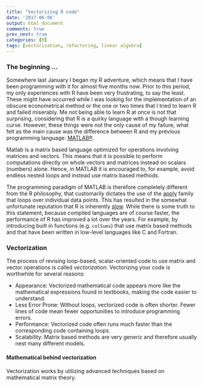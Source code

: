 ```yaml
---
title: "Vectorizing R code"
date: '2017-06-06'
output: html_document
comments: true
prev_next: true
categories: [R]
tags: [vectorization, refactoring, linear algebra]
---
```


### The beginning ...

Somewhere last January I began my R adventure, which means that I have been programming with it for almost five months now. Prior to this period, my only experiences with R have been very frustrating, to say the least. These might have occurred while I was looking for the implementation of an obscure econometrical method or the one or two times that I tried to learn R and failed miserably. Me not being able to learn R at once is not that surprising, considering that R is a quirky language with a though learning curve. However, these things were not the only cause of my failure, what felt as the main cause was the difference between R and my previous programming language: [MATLAB®](https://nl.mathworks.com/?s_tid=gn_logo).

Matlab is a matrix based language optimized for operations involving matrices and vectors. This means that it is possible to perform computations directly on whole vectors and matrices instead on scalars (numbers) alone. Hence, in MATLAB it is encouraged to, for example, avoid endless nested loops and instead use matrix based methods. 

The programming paradigm of MATLAB is therefore completely different from the R philosophy, that customarily dictates the use of the [apply](https://stackoverflow.com/a/7141669/8108484) family that loops over individual data points. This has resulted in the somewhat unfortunate reputation that R is inherently [slow](http://fluff.info/blog/arch/00000172.htm). While there is some truth to this statement, because compiled languages are of course faster, the performance of R has improved a lot over the years. For example, by introducing built in functions (e.g. `colSums`) that use matrix based methods and that have been written in low-level languages like C and Fortran. 

### Vectorization

The process of revising loop-based, scalar-oriented code to use matrix and vector operations is called *vectorization*. Vectorizing your code is worthwhile for several reasons:

- Appearance: Vectorized mathematical code appears more like the mathematical expressions found in textbooks, making the code easier to understand.
- Less Error Prone: Without loops, vectorized code is often shorter. Fewer lines of code mean fewer opportunities to introduce programming errors.
- Performance: Vectorized code often runs much faster than the corresponding code containing loops.
- Scalability: Matrix based methods are very generic and therefore usually nest many different models.

#### Mathematical behind vectorization

Vectorization works by utilizing advanced techniques based on mathematical matrix theory. 